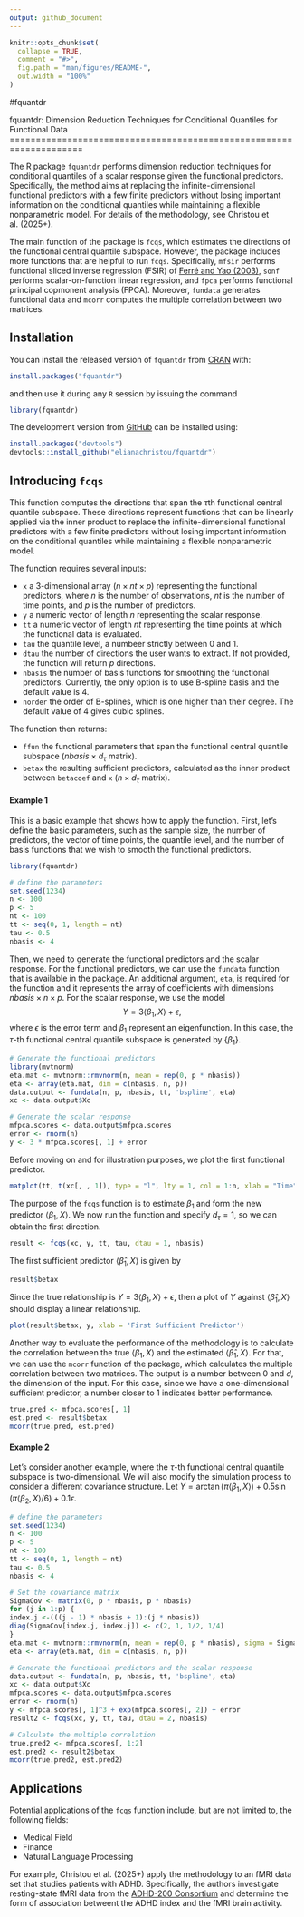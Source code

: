 ```yaml
---
output: github_document
---
```


<!-- README.md is generated from README.Rmd. Please edit that file -->

```r
knitr::opts_chunk$set(
  collapse = TRUE,
  comment = "#>",
  fig.path = "man/figures/README-",
  out.width = "100%"
)
```

#fquantdr

<!-- badges: start -->
<!-- [![Build Status](https://travis-ci.com/elianachristou/fquantdr.svg?branch=master)](https://travis-ci.com/elianachristou/fquantdr) -->
<!-- badges: end -->

fquantdr: Dimension Reduction Techniques for Conditional Quantiles for 
    Functional Data
====================================================================

The R package `fquantdr` performs dimension reduction techniques for conditional quantiles of a scalar response given the functional predictors.  Specifically, the method aims at replacing the infinite-dimensional functional predictors with a few finite predictors without losing important information on the conditional quantiles while maintaining a flexible nonparametric model.  For details of the methodology, see Christou et al.\ (2025+).
<!-- [Christou, E., Solea, E., Wang, S., and Song, J. (2024+) Sufficient Dimension Reduction for Conditional Quantiles for Functional Data. *Journal*, volume, pages](link) -->

The main function of the package is `fcqs`, which estimates the directions of the functional central quantile subspace.  However, the package includes more functions that are helpful to run `fcqs`.  Specifically, `mfsir` performs functional sliced inverse regression (FSIR) of [Ferr&#233; and Yao (2003)](https://doi.org/10.1080/0233188031000112845), `sonf` performs scalar-on-function linear regression, and `fpca` performs functional principal copmonent analysis (FPCA).  Moreover, `fundata` generates functional data and `mcorr` computes the multiple correlation between two matrices.  

## Installation
You can install the released version of `fquantdr` from [CRAN](https://CRAN.R-project.org) with: 

```r
install.packages("fquantdr")
```
and then use it during any `R` session by issuing the command
```r
library(fquantdr)
```
The development version from [GitHub](https://github.com/) can be installed using:
``` r
install.packages("devtools")
devtools::install_github("elianachristou/fquantdr")
```

## Introducing `fcqs`

This function computes the directions that span the $\tau$th functional central quantile subspace. These directions represent functions that can
be linearly applied via the inner product to replace the infinite-dimensional functional predictors with a few finite predictors without losing important information on the conditional quantiles while maintaining a flexible nonparametric model.   

The function requires several inputs:

* `x` a 3-dimensional array ($n \times nt \times p$) representing the functional predictors, where $n$ is the number of observations, $nt$ is the number of time points, and $p$ is the number of predictors.
* `y` a numeric vector of length $n$ representing the scalar response.
* `tt` a numeric vector of length $nt$ representing the time points at which the functional data is evaluated.
* `tau` the quantile level, a numbeer strictly between 0 and 1.
* `dtau` the number of directions the user wants to extract.  If not provided, the function will return $p$ directions.  
* `nbasis` the number of basis functions for smoothing the functional predictors. Currently, the only option is to use B-spline basis and the default value is 4.
* `norder` the order of B-splines, which is one higher than their degree.  The default value of 4 gives cubic splines.  

The function then returns:

* `ffun` the functional parameters that span the functional central quantile subspace ($nbasis \times d_{\tau}$ matrix).
* `betax` the resulting sufficient predictors, calculated as the inner product between `betacoef` and `x` ($n \times d_{\tau}$ matrix).

#### Example 1
This is a basic example that shows how to apply the function.  First, let's define the basic parameters, such as the sample size, the number of predictors, the vector of time points, the quantile level, and the number of basis functions that we wish to smooth the functional predictors.    

```r
library(fquantdr)

# define the parameters
set.seed(1234)
n <- 100
p <- 5
nt <- 100
tt <- seq(0, 1, length = nt)
tau <- 0.5
nbasis <- 4
```

Then, we need to generate the functional predictors and the scalar response.  For the functional predictors, we can use the `fundata` function that is available in the package.  An additional argument, `eta`, is required for the function and it represents the array of coefficients with dimensions $nbasis \times n \times p$.  For the scalar response, we use the model $$Y = 3 \langle \beta_1, X \rangle + \epsilon,$$ where $\epsilon$ is the error term and $\beta_1$ represent an eigenfunction.  In this case, the $\tau$-th functional central quantile subspace is generated by $\{\beta_1\}$.  

```r
# Generate the functional predictors
library(mvtnorm)
eta.mat <- mvtnorm::rmvnorm(n, mean = rep(0, p * nbasis))
eta <- array(eta.mat, dim = c(nbasis, n, p))
data.output <- fundata(n, p, nbasis, tt, 'bspline', eta)
xc <- data.output$Xc

# Generate the scalar response
mfpca.scores <- data.output$mfpca.scores
error <- rnorm(n)
y <- 3 * mfpca.scores[, 1] + error
```

Before moving on and for illustration purposes, we plot the first functional predictor.

```r
matplot(tt, t(xc[, , 1]), type = "l", lty = 1, col = 1:n, xlab = "Time", ylab = "Value", main = paste("Functional Predictor", 1))
```

The purpose of the `fcqs` function is to estimate $\beta_1$ and form the new predictor $\langle \beta_1, X \rangle$.  We now run the function and specify $d_\tau = 1$, so we can obtain the first direction.  

```r
result <- fcqs(xc, y, tt, tau, dtau = 1, nbasis)
```

The first sufficient predictor $\langle \widehat{\beta}_1, X \rangle$ is given by

```r
result$betax
```

Since the true relationship is $Y = 3 \langle \beta_1, X \rangle + \epsilon$, then a plot of $Y$ against $\langle \widehat{\beta}_1, X \rangle$ should display a linear relationship.  

```r
plot(result$betax, y, xlab = 'First Sufficient Predictor')
```

Another way to evaluate the performance of the methodology is to calculate the correlation between the true $\langle \beta_1, X \rangle$ and the estimated $\langle \widehat{\beta}_1, X \rangle$.  For that, we can use the `mcorr` function of the package, which calculates the multiple correlation between two matrices.  The output is a number between 0 and $d$, the dimension of the input.  For this case, since we have a one-dimensional sufficient predictor, a number closer to 1 indicates better performance.

```r
true.pred <- mfpca.scores[, 1]
est.pred <- result$betax
mcorr(true.pred, est.pred)
```

#### Example 2
Let's consider another example, where the $\tau$-th functional central quantile subspace is two-dimensional.  We will also modify the simulation process to consider a different covariance structure.  Let $Y = \arctan(\pi \langle \beta_1, X \rangle) + 0.5 \sin(\pi \langle \beta_2, X \rangle / 6) + 0.1 \epsilon$.   

```r
# define the parameters
set.seed(1234)
n <- 100
p <- 5
nt <- 100
tt <- seq(0, 1, length = nt)
tau <- 0.5
nbasis <- 4

# Set the covariance matrix
SigmaCov <- matrix(0, p * nbasis, p * nbasis)
for (j in 1:p) {
index.j <-(((j - 1) * nbasis + 1):(j * nbasis))
diag(SigmaCov[index.j, index.j]) <- c(2, 1, 1/2, 1/4)
}
eta.mat <- mvtnorm::rmvnorm(n, mean = rep(0, p * nbasis), sigma = SigmaCov)
eta <- array(eta.mat, dim = c(nbasis, n, p))

# Generate the functional predictors and the scalar response
data.output <- fundata(n, p, nbasis, tt, 'bspline', eta)
xc <- data.output$Xc
mfpca.scores <- data.output$mfpca.scores
error <- rnorm(n)
y <- mfpca.scores[, 1]^3 + exp(mfpca.scores[, 2]) + error
result2 <- fcqs(xc, y, tt, tau, dtau = 2, nbasis)

# Calculate the multiple correlation
true.pred2 <- mfpca.scores[, 1:2]
est.pred2 <- result2$betax
mcorr(true.pred2, est.pred2)
```

## Applications
Potential applications of the `fcqs` function include, but are not limited to, the following fields:

* Medical Field
* Finance
* Natural Language Processing

For example, Christou et al.\ (2025+) apply the methodology to an fMRI data set that studies patients with ADHD.  Specifically, the authors investigate resting-state fMRI data from the [ADHD-200 Consortium](https://fcon_1000.projects.nitrc.org/indi/adhd200/index.html) and determine the form of association betweent the ADHD index and the fMRI brain activity.  

